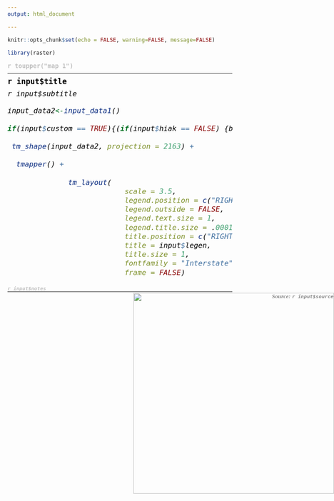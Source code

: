```yaml
---
output: html_document

---
```


```r
knitr::opts_chunk$set(echo = FALSE, warning=FALSE, message=FALSE)
```


<style type="text/css">

h3 { /* Map Index */
  font-size: 16px;
  font-family: "Interstate";
  color:#C0C0C0;
  margin: 0.5em auto;
}



h4 { /* Title */
  font-size: 20px;
  font-weight: bold;
  font-family: "Interstate";
  color:#000000;
  margin: 0.4em auto;
}

h5 { /* Notes */
  font-size: 2px;
  font-family: "Interstate";
  margin: 0.01em auto;
}

h6 { /* Subtitle */
  font-size: 19px;
  font-family: "Interstate";
  color:#000000;
  margin: 0.01em auto;
}

hr { 
    margin: 0px;
    border-width: 1.5px;
    border-color: #C0C0C0;
}

</style>

```r

library(raster)


```

<h3> `r toupper("map 1")` <h3>
<font size = "2"> <hr> </font>
<h4> `r input$title` <h4>
<h6>`r input$subtitle` <h6>

```r
input_data2<-input_data1()

if(input$custom == TRUE){(if(input$hiak == FALSE) {borders48} else {borders50})}
  
 tm_shape(input_data2, projection = 2163) + 
  
  tmapper() + 
  
              tm_layout(
                           scale = 3.5,
                           legend.position = c("RIGHT","BOTTOM"),
                           legend.outside = FALSE,
                           legend.text.size = 1,
                           legend.title.size = .0001,
                           title.position = c("RIGHT","BOTTOM"),
                           title = input$legen,
                           title.size = 1,
                           fontfamily = "Interstate",
                           frame = FALSE) 

```



<h5> <span style = "color:#C0C0C0"> <font size = "2"> `r input$notes` </font> </span>  <h5>
 <hr>
 <p><p/>
<div style="position: fixed; right: 1;"> <span style = "color:#878787"> <font size = "2"> Source: `r input$source` </font> </span> </div> 
<div style="position: fixed; right: 0;">![](logo2.jpeg){width=450px} </div>



 
 
 